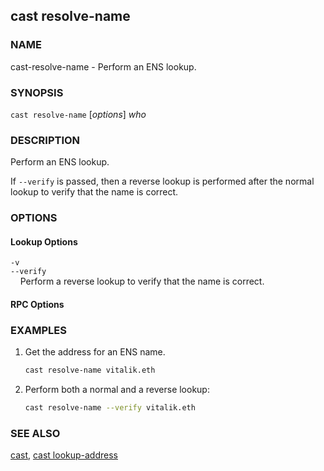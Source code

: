 
## cast resolve-name

### NAME

cast-resolve-name - Perform an ENS lookup.

### SYNOPSIS

`cast resolve-name` [*options*] _who_

### DESCRIPTION

Perform an ENS lookup.

If `--verify` is passed, then a reverse lookup is performed after the normal lookup to verify that the name is correct.

### OPTIONS

#### Lookup Options

`-v`  
`--verify`  
&nbsp;&nbsp;&nbsp;&nbsp;Perform a reverse lookup to verify that the name is correct.

#### RPC Options

<RpcUrlOption />

<CommonOptions />

### EXAMPLES

1. Get the address for an ENS name.

   ```sh
   cast resolve-name vitalik.eth
   ```

2. Perform both a normal and a reverse lookup:
   ```sh
   cast resolve-name --verify vitalik.eth
   ```

### SEE ALSO

[cast](/cast/reference/overview), [cast lookup-address](/cast/reference/cast-lookup-address.mdx)
